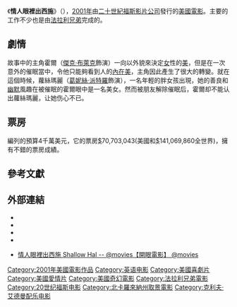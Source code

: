 {{NoteTA
|T=zh-cn:庸人哈尔;zh-tw:情人眼裡出西施 (電影);zh-hk:豬兜有情人;
|G1=Show
|G2=Movie
}}
{{Infobox Film
| name           = 情人眼裡出西施
| original_name  = {{lang|en|''Shallow Hal''}}
| image          = <!-- 檔案不存在 Shallowhalmovieposter.jpg ，可從英文維基百科取得 -->
| caption        = 英文版電影海報
| cn_name        = 庸人哈尔
| tw_name        = 情人眼裡出西施
| hk_name        = 豬兜有情人
| director       = [[法拉利兄弟|法拉利兄弟]]<br />（[[巴伯·法拉利|巴伯·法拉利]]<span style="font-size:smaller;"></span>、[[彼得·法拉利|彼得·法拉利]]<span style="font-size:smaller;"></span>）</small>
| producer       = 法拉利兄弟<br> [[巴得利·湯馬斯|巴得利·湯馬斯]] <br> [[查理斯·B·威斯拿|查理斯·B·威斯拿]]
| writer         = [[彼得·法拉利|彼得·法拉利]]<br> [[桑·摩利亨|桑·摩利亨]]
| starring       =  [[傑克·布萊克|傑克·布萊克]] <br> [[葛妮絲·派特洛|葛妮絲·派特洛]] <br> [[傑森·亞歷山大|傑森·亞歷山大]]<br />[[喬·維塔瑞利|喬·維塔瑞利]]
| production_company = [[二十世紀福斯影片公司|二十世紀福斯影片公司]]
| released       = 2001年11月9日
| runtime        = 114 分鐘
| country        = [[美国电影|美国]]
| language       = [[英語|英語]]
| budget         = $40,000,000[[美元|美元]]
| gross          = $141,069,860[[美元|美元]]<ref name="BOM">{{cite web|url = http://www.boxofficemojo.com/movies/?id=shallowhal.htm|title = 情人眼裡出西施票房|accessdate = 2009-10-02|publisher = [[Box_Office_Mojo|Box Office Mojo]]|language = en|archive-date = 2019-10-04|archive-url = https://web.archive.org/web/20191004151434/https://www.boxofficemojo.com/movies/?id=shallowhal.htm|dead-url = no}}</ref>
| imdb_id        = 0256380
}}
《'''情人眼裡出西施'''》（{{lang-en|''Shallow Hal''}}），[[2001年電影|2001年]]由[[二十世紀福斯影片公司|二十世紀福斯影片公司]]發行的[[美國電影|美國電影]]。主要的工作不少也是由[[法拉利兄弟|法拉利兄弟]]完成的。
== 劇情 ==
故事中的主角霍爾（[[傑克·布萊克|傑克·布萊克]]飾演）一向以外貌來決定[[女|女]]性的[[美|美]]，但是在一次意外的催眠當中，令他只能夠看到人的[[內在美|內在美]]，主角因此產生了很大的轉變。就在這個時候，蘿絲瑪麗（[[葛妮絲·派特羅|葛妮絲·派特羅]]飾演），一名年輕的胖女孩出現，她的善良和[[幽默|幽默]]風趣在被催眠的霍爾眼中是一名美女。然而被朋友解除催眠后，霍爾却不能认出蘿絲瑪麗，让她伤心不已。

== 票房 ==
編列的預算4千萬美元，它的票房[[美元|$]]70,703,043(美國和[[美元|$]]141,069,860全世界)，擁有不錯的票房成績。

==參考文獻==
<div class="references-small">
<references />
</div>

== 外部連結 ==
*{{en}}{{imdb title|0256380|情人眼裡出西施}}
*{{en}}{{Amg movie|255537|情人眼裡出西施}}
*{{en}}{{rotten-tomatoes|shallow_hal|情人眼裡出西施}}
*{{en}}{{mojo title|shallowhal|情人眼裡出西施}}
*{{zh-tw}}[http://app.atmovies.com.tw/movie/movie.cfm?action=filmdata&film_id=fsen90256380 情人眼裡出西施 Shallow Hal -- @movies【開眼電影】 @movies] {{Wayback|url=http://app.atmovies.com.tw/movie/movie.cfm?action=filmdata&film_id=fsen90256380 |date=20131031105522 }}

{{Farrelly brothers}}
{{DEFAULTSORT:Shallow Hal}}
[[Category:2001年美國電影作品|Category:2001年美國電影作品]]
[[Category:英语电影|Category:英语电影]]
[[Category:美國喜劇片|Category:美國喜劇片]]
[[Category:美國愛情片|Category:美國愛情片]]
[[Category:美國奇幻電影|Category:美國奇幻電影]]
[[Category:法拉利兄弟電影|Category:法拉利兄弟電影]]
[[Category:20世纪福斯电影|Category:20世纪福斯电影]]
[[Category:北卡羅來納州取景電影|Category:北卡羅來納州取景電影]]
[[Category:克利夫·艾德曼配乐电影|Category:克利夫·艾德曼配乐电影]]